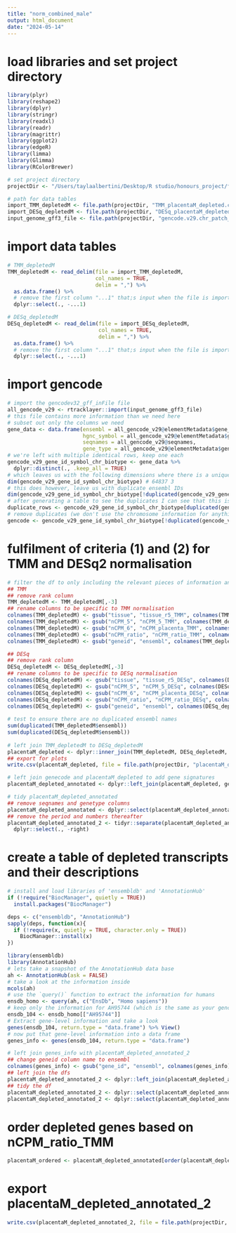 ```yaml
---
title: "norm_combined_male"
output: html_document
date: "2024-05-14"
---
```


# load libraries and set project directory 
```r
library(plyr)
library(reshape2)
library(dplyr)
library(stringr)
library(readxl)
library(readr)
library(magrittr)
library(ggplot2)
library(edgeR)
library(limma)
library(Glimma)
library(RColorBrewer)

# set project directory
projectDir <- "/Users/taylaalbertini/Desktop/R studio/honours_project/fetal_comparison/readCounts_analysis/rawData"

# path for data tables 
import_TMM_depletedM <- file.path(projectDir, "TMM_placentaM_depleted.csv")
import_DESq_depletedM <- file.path(projectDir, "DESq_placentaM_depleted.csv")
input_genome_gff3_file <- file.path(projectDir, "gencode.v29.chr_patch_hapl_scaff.annotation.gff3")
```

# import data tables 
```r
# TMM_depletedM
TMM_depletedM <- read_delim(file = import_TMM_depletedM,
                            col_names = TRUE,
                            delim = ",") %>%
  as.data.frame() %>%
  # remove the first column "...1" that;s input when the file is imported
  dplyr::select(., -...1)

# DESq_depletedM
DESq_depletedM <- read_delim(file = import_DESq_depletedM,
                             col_names = TRUE,
                             delim = ",") %>%
  as.data.frame() %>%
  # remove the first column "...1" that;s input when the file is imported
  dplyr::select(., -...1)
```

# import gencode
```r
# import the gencodev32_gff_inFile file
all_gencode_v29 <- rtracklayer::import(input_genome_gff3_file)
# this file contains more information than we need here
# subset out only the columns we need
gene_data <- data.frame(ensembl = all_gencode_v29@elementMetadata$gene_id,
                        hgnc_symbol = all_gencode_v29@elementMetadata$gene_name,
                        seqnames = all_gencode_v29@seqnames,
                        gene_type = all_gencode_v29@elementMetadata$gene_type)
# we're left with multiple identical rows, keep one each
gencode_v29_gene_id_symbol_chr_biotype <- gene_data %>%
  dplyr::distinct(., .keep_all = TRUE)
# which leaves us with the following dimensions where there is a unique combination of ensembl ID, hgnc symbol and chromosome
dim(gencode_v29_gene_id_symbol_chr_biotype) # 64837 3
# this does however, leave us with duplicate ensembl IDs
dim(gencode_v29_gene_id_symbol_chr_biotype[!duplicated(gencode_v29_gene_id_symbol_chr_biotype$ensembl), ]) # 64792 3
# after generating a table to see the duplicates I can see that this is an X/Y chromosome issue. All genes are assigned to both chromosomes
duplicate_rows <- gencode_v29_gene_id_symbol_chr_biotype[duplicated(gencode_v29_gene_id_symbol_chr_biotype$ensembl) | duplicated(gencode_v29_gene_id_symbol_chr_biotype$ensembl, fromLast = TRUE),]
# remove duplicates (we don't use the chromosome information for anything)
gencode <- gencode_v29_gene_id_symbol_chr_biotype[!duplicated(gencode_v29_gene_id_symbol_chr_biotype$ensembl), ]
```

# fulfilment of criteria (1) and (2) for TMM and DESq2 normalisation 
```r
# filter the df to only including the relevant pieces of information and make specific to normalisation technique
## TMM 
## remove rank column
TMM_depletedM <- TMM_depletedM[,-3]
## rename columns to be specific to TMM normalisation
colnames(TMM_depletedM) <- gsub("tissue", "tissue_r5_TMM", colnames(TMM_depletedM))
colnames(TMM_depletedM) <- gsub("nCPM_5", "nCPM_5_TMM", colnames(TMM_depletedM))
colnames(TMM_depletedM) <- gsub("nCPM_6", "nCPM_placenta_TMM", colnames(TMM_depletedM))
colnames(TMM_depletedM) <- gsub("nCPM_ratio", "nCPM_ratio_TMM", colnames(TMM_depletedM))
colnames(TMM_depletedM) <- gsub("geneid", "ensembl", colnames(TMM_depletedM))

## DESq
## remove rank column
DESq_depletedM <- DESq_depletedM[,-3]
## rename columns to be specific to DESq normalisation
colnames(DESq_depletedM) <- gsub("tissue", "tissue_r5_DESq", colnames(DESq_depletedM))
colnames(DESq_depletedM) <- gsub("nCPM_5", "nCPM_5_DESq", colnames(DESq_depletedM))
colnames(DESq_depletedM) <- gsub("nCPM_6", "nCPM_placenta_DESq", colnames(DESq_depletedM))
colnames(DESq_depletedM) <- gsub("nCPM_ratio", "nCPM_ratio_DESq", colnames(DESq_depletedM))
colnames(DESq_depletedM) <- gsub("geneid", "ensembl", colnames(DESq_depletedM))
      
# test to ensure there are no duplicated ensembl names
sum(duplicated(TMM_depletedM$ensembl))
sum(duplicated(DESq_depletedM$ensembl))
        
# left join TMM_depletedM to DESq_depletedM
placentaM_depleted <- dplyr::inner_join(TMM_depletedM, DESq_depletedM, by = join_by(ensembl))
## export for plots
write.csv(placentaM_depleted, file = file.path(projectDir, "placentaM_depleted.csv"))

# left join genecode and placentaM_depleted to add gene signatures 
placentaM_depleted_annotated <- dplyr::left_join(placentaM_depleted, gencode, by = join_by(ensembl))

# tidy placentaM_depleted_annotated
## remove seqnames and genetype columns
placentaM_depleted_annotated <- dplyr::select(placentaM_depleted_annotated, -seqnames, -gene_type)
## remove the period and numbers thereafter
placentaM_depleted_annotated_2 <- tidyr::separate(placentaM_depleted_annotated, col = ensembl, into = c("ensembl", "right")) %>%
  dplyr::select(., -right)
```

# create a table of depleted transcripts and their descriptions
```r
# install and load libraries of 'ensembldb' and 'AnnotationHub'
if (!require("BiocManager", quietly = TRUE))
  install.packages("BiocManager")

deps <- c("ensembldb", "AnnotationHub")
sapply(deps, function(x){
  if (!require(x, quietly = TRUE, character.only = TRUE))
    BiocManager::install(x)
})

library(ensembldb)
library(AnnotationHub)
# lets take a snapshot of the AnnotationHub data base
ah <- AnnotationHub(ask = FALSE)
# take a look at the information inside
mcols(ah)
# use the `query()` function to extract the information for humans
ensdb_homo <- query(ah, c("EnsDb", "Homo sapiens"))
# keep only the information for AH95744 (which is the same as your gencode V29)
ensdb_104 <- ensdb_homo[["AH95744"]]
# Extract gene-level information and take a look
genes(ensdb_104, return.type = "data.frame") %>% View()
# now put that gene-level information into a data frame
genes_info <- genes(ensdb_104, return.type = "data.frame")

# left join genes_info with placentaM_depleted_annotated_2
## change geneid column name to ensembl
colnames(genes_info) <- gsub("gene_id", "ensembl", colnames(genes_info)) 
## left join the dfs
placentaM_depleted_annotated_2 <- dplyr::left_join(placentaM_depleted_annotated_2, genes_info, by = join_by(ensembl))
## tidy the df
placentaM_depleted_annotated_2 <- dplyr::select(placentaM_depleted_annotated_2, -11:-17)
placentaM_depleted_annotated_2 <- dplyr::select(placentaM_depleted_annotated_2, -12:-15)
```

# order depleted genes based on nCPM_ratio_TMM
```r
placentaM_ordered <- placentaM_depleted_annotated[order(placentaM_depleted_annotated$nCPM_ratio_TMM, decreasing = TRUE),]
```

# export placentaM_depleted_annotated_2
```r
write.csv(placentaM_depleted_annotated_2, file = file.path(projectDir, "placentaM_depleted_annotated.csv"))
```
